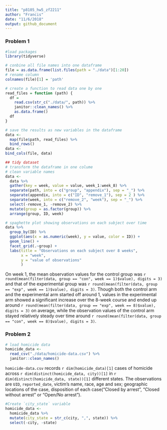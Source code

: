 ```yaml
---
title: "p8105_hw5_zf2211"
author: "Francis"
date: "11/6/2018"
output: github_document
---
```

### Problem 1
```r
#load packages
library(tidyverse)
```

```r
# conbine all file names into one dataframe
file = as.data.frame(list.files(path = "./data")[1:20]) 
# rename column
colnames(file)[1] = 'path'
```

```r
# create a function to read data one by one 
read_files = function (path) {
  df = 
    read.csv(str_c("./data/", path)) %>% 
    janitor::clean_names() %>% 
    as.data.frame()
  df
}
```

```r
# save the results as new variables in the dataframe
data <- 
  map(file$path, read_files) %>% 
  bind_rows()
data <- 
bind_cols(file, data)
```

```r
## tidy dataset
# transform the dataframe in one colume
# clean variable names
data <-  
  data %>% 
  gather(key = week, value = value, week_1:week_8) %>% 
  separate(path, into = c("group", "appendix"), sep = "_") %>% 
  separate(appendix, into = c("ID", "remove_1"), sep = 2 ) %>% 
  separate(week, into = c("remove_2", "week"), sep = "_") %>% 
  select(-remove_1, -remove_2) %>% 
  mutate(group = as.factor(group)) %>% 
  arrange(group, ID, week)
```


```r
# spaghette plot showing observations on each subject over time
data %>% 
  group_by(ID) %>% 
  ggplot(aes(x = as.numeric(week), y = value, color = ID)) +
  geom_line() +
  facet_grid(.~group) +
  labs(title = "Observations on each subject over 8 weeks", 
       x = "week",
       y = "value of observations"
       )
```

On week 1, the mean observation values for the control group was `r round(mean(filter(data, group == "con", week == 1)$value), digits = 3)` and that of the experimental group was `r round(mean(filter(data, group == "exp", week == 1)$value), digits = 3)`. Though both the control arm and the experimental arm started off around 1, values in the experimental arm showed a significant increase over the 8-week course and ended up around `r round(mean(filter(data, group == "exp", week == 8)$value), digits = 3)` on average, while the observation values of the control arm stayed relatively steady over time around `r round(mean(filter(data, group == "con", week == 8)$value), digits = 3)`. 








### Problem 2


```r
# load homicide data
homicide_data <- 
  read_csv("./data/homicide-data.csv") %>% 
  janitor::clean_names()
```

`homicide-data.csv` records `r dim(homicide_data)[1]` cases of homicide across `r dim(distinct(homicide_data, city))[1]` in `r dim(distinct(homicide_data, state))[1]` different states. The observations are `UID`, `reported_date`, victim's name, race, age and sex; geographic locations of the case, disposition of each case("Closed by arrest", "Closed without arrest" or "Open/No arrest").



```r
#Create `city_state` variable
homicide_data <- 
  homicide_data %>% 
  mutate(city_state = str_c(city, ",", state)) %>% 
  select(-city, -state)
```
